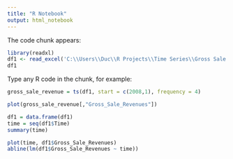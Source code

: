 ```yaml
---
title: "R Notebook"
output: html_notebook
---
```

The code chunk appears:
```r
library(readxl)
df1 <- read_excel('C:\\Users\\Duc\\R Projects\\Time Series\\Gross Sale Revenues - HSG.xlsx')
df1
```

Type any R code in the chunk, for example:
```r
gross_sale_revenue = ts(df1, start = c(2008,1), frequency = 4)
```
```r
plot(gross_sale_revenue[,"Gross_Sale_Revenues"])
```
```r
df1 = data.frame(df1)
time = seq(df1$Time)
summary(time)
```
```r
plot(time, df1$Gross_Sale_Revenues)
abline(lm(df1$Gross_Sale_Revenues ~ time))
```
